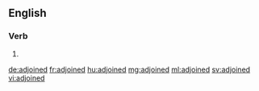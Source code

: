 ==English==

===Verb===
{{head|en}}

# {{en-past of|adjoin}}

[[de:adjoined]]
[[fr:adjoined]]
[[hu:adjoined]]
[[mg:adjoined]]
[[ml:adjoined]]
[[sv:adjoined]]
[[vi:adjoined]]